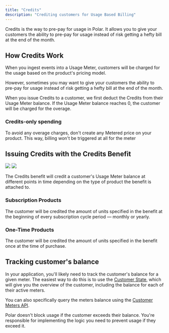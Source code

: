 ```yaml
---
title: "Credits"
description: "Crediting customers for Usage Based Billing"
---
```


Credits is the way to pre-pay for usage in Polar. It allows you to give your customers the ability to pre-pay for usage instead of risk getting a hefty bill at the end of the month.

## How Credits Work

When you ingest events into a Usage Meter, customers will be charged for the usage based on the product's pricing model.

However, sometimes you may want to give your customers the ability to pre-pay for usage instead of risk getting a hefty bill at the end of the month.

When you issue Credits to a customer, we first deduct the Credits from their Usage Meter balance. If the Usage Meter balance reaches 0, the customer will be charged for the overage.

### Credits-only spending

To avoid any overage charges, don't create any Metered price on your product. This way, billing won't be triggered at all for the meter

## Issuing Credits with the Credits Benefit

<img
  className="block dark:hidden"
  src="/assets/features/benefits/credits/credits.light.png"
/>
<img
  className="hidden dark:block"
  src="/assets/features/benefits/credits/credits.dark.png"
/>

The Credits benefit will credit a customer's Usage Meter balance at different points in time depending on the type of product the benefit is attached to.

### Subscription Products

The customer will be credited the amount of units specified in the benefit at the beginning of every subscription cycle period — monthly or yearly.

### One-Time Products

The customer will be credited the amount of units specified in the benefit once at the time of purchase.

## Tracking customer's balance

In your application, you'll likely need to track the customer's balance for a given meter. The easiest way to do this is to use the [Customer State](/integrate/customer-state), which will give you the overview of the customer, including the balance for each of their active meters.

You can also specifically query the meters balance using the [Customer Meters API](/api-reference/customer-meters/list).

<Warning>
  Polar doesn't block usage if the customer exceeds their balance. You're
  responsible for implementing the logic you need to prevent usage if they
  exceed it.
</Warning>
